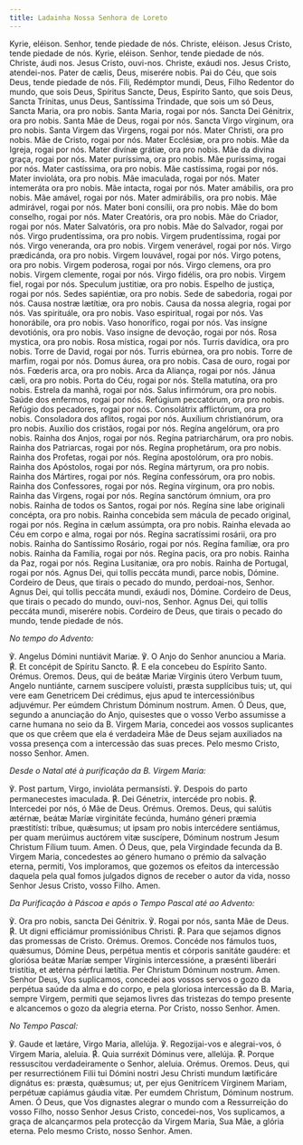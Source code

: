 ```yaml
---
title: Ladainha Nossa Senhora de Loreto
---
```


<div class="grid grid-cols-2 gap-5">
  <span class="text-justify">Kyrie, eléison.</span>
  <span class="text-justify">Senhor, tende piedade de nós.</span>
  <span class="text-justify">Christe, eléison.</span>
  <span class="text-justify">Jesus Cristo, tende piedade de nós.</span>
  <span class="text-justify">Kyrie, eléison.</span>
  <span class="text-justify">Senhor, tende piedade de nós.</span>
  <span class="text-justify">Christe, áudi nos.</span>
  <span class="text-justify">Jesus Cristo, ouvi-nos.</span>
  <span class="text-justify">Christe, exáudi nos.</span>
  <span class="text-justify">Jesus Cristo, atendei-nos.</span>
  <span class="text-justify">Pater de cælis, Deus, miserére nobis.</span>
  <span class="text-justify">
    Pai do Céu, que sois Deus, tende piedade de nós.
  </span>
  <span class="text-justify">Fili, Redémptor mundi, Deus,</span>
  <span class="text-justify">Filho Redentor do mundo, que sois Deus,</span>
  <span class="text-justify">Spíritus Sancte, Deus,</span>
  <span class="text-justify">Espírito Santo, que sois Deus,</span>
  <span class="text-justify">Sancta Trínitas, unus Deus,</span>
  <span class="text-justify">Santíssima Trindade, que sois um só Deus,</span>
  <span class="text-justify">Sancta Maria, ora pro nobis.</span>
  <span class="text-justify">Santa Maria, rogai por nós.</span>
  <span class="text-justify">Sancta Dei Génitrix, ora pro nobis.</span>
  <span class="text-justify">Santa Mãe de Deus, rogai por nós.</span>
  <span class="text-justify">Sancta Virgo vírginum, ora pro nobis.</span>
  <span class="text-justify">Santa Virgem das Virgens, rogai por nós.</span>
  <span class="text-justify">Mater Christi, ora pro nobis.</span>
  <span class="text-justify">Mãe de Cristo, rogai por nós.</span>
  <span class="text-justify">Mater Ecclésiæ, ora pro nobis.</span>
  <span class="text-justify">Mãe da Igreja, rogai por nós.</span>
  <span class="text-justify">Mater divínæ grátiæ, ora pro nobis.</span>
  <span class="text-justify">Mãe da divina graça, rogai por nós.</span>
  <span class="text-justify">Mater puríssima, ora pro nobis.</span>
  <span class="text-justify">Mãe puríssima, rogai por nós.</span>
  <span class="text-justify">Mater castíssima, ora pro nobis.</span>
  <span class="text-justify">Mãe castíssima, rogai por nós.</span>
  <span class="text-justify">Mater invioláta, ora pro nobis.</span>
  <span class="text-justify">Mãe imaculada, rogai por nós.</span>
  <span class="text-justify">Mater intemeráta ora pro nobis.</span>
  <span class="text-justify">Mãe intacta, rogai por nós.</span>
  <span class="text-justify">Mater amábilis, ora pro nobis.</span>
  <span class="text-justify">Mãe amável, rogai por nós.</span>
  <span class="text-justify">Mater admirábilis, ora pro nobis.</span>
  <span class="text-justify">Mãe admirável, rogai por nós.</span>
  <span class="text-justify">Mater boni consílii, ora pro nobis.</span>
  <span class="text-justify">Mãe do bom conselho, rogai por nós.</span>
  <span class="text-justify">Mater Creatóris, ora pro nobis.</span>
  <span class="text-justify">Mãe do Criador, rogai por nós.</span>
  <span class="text-justify">Mater Salvatóris, ora pro nobis.</span>
  <span class="text-justify">Mãe do Salvador, rogai por nós.</span>
  <span class="text-justify">Virgo prudentíssima, ora pro nobis.</span>
  <span class="text-justify">Virgem prudentíssima, rogai por nós.</span>
  <span class="text-justify">Virgo veneranda, ora pro nobis.</span>
  <span class="text-justify">Virgem venerável, rogai por nós.</span>
  <span class="text-justify">Virgo prædicánda, ora pro nobis.</span>
  <span class="text-justify">Virgem louvável, rogai por nós.</span>
  <span class="text-justify">Virgo potens, ora pro nobis.</span>
  <span class="text-justify">Virgem poderosa, rogai por nós.</span>
  <span class="text-justify">Virgo clemens, ora pro nobis.</span>
  <span class="text-justify">Virgem clemente, rogai por nós.</span>
  <span class="text-justify">Virgo fidélis, ora pro nobis.</span>
  <span class="text-justify">Virgem fiel, rogai por nós.</span>
  <span class="text-justify">Speculum justitiæ, ora pro nobis.</span>
  <span class="text-justify">Espelho de justiça, rogai por nós.</span>
  <span class="text-justify">Sedes sapiéntiæ, ora pro nobis.</span>
  <span class="text-justify">Sede de sabedoria, rogai por nós.</span>
  <span class="text-justify">Causa nostræ lætítiæ, ora pro nobis.</span>
  <span class="text-justify">Causa da nossa alegria, rogai por nós.</span>
  <span class="text-justify">Vas spirituále, ora pro nobis.</span>
  <span class="text-justify">Vaso espiritual, rogai por nós.</span>
  <span class="text-justify">Vas honorábile, ora pro nobis.</span>
  <span class="text-justify">Vaso honorífico, rogai por nós.</span>
  <span class="text-justify">Vas insígne devotiónis, ora pro nobis.</span>
  <span class="text-justify">Vaso insigne de devoção, rogai por nós.</span>
  <span class="text-justify">Rosa mystica, ora pro nobis.</span>
  <span class="text-justify">Rosa mística, rogai por nós.</span>
  <span class="text-justify">Turris davídica, ora pro nobis.</span>
  <span class="text-justify">Torre de David, rogai por nós.</span>
  <span class="text-justify">Turris ebúrnea, ora pro nobis.</span>
  <span class="text-justify">Torre de marfim, rogai por nós.</span>
  <span class="text-justify">Domus áurea, ora pro nobis.</span>
  <span class="text-justify">Casa de ouro, rogai por nós.</span>
  <span class="text-justify">Fœderis arca, ora pro nobis.</span>
  <span class="text-justify">Arca da Aliança, rogai por nós.</span>
  <span class="text-justify">Jánua cæli, ora pro nobis.</span>
  <span class="text-justify">Porta do Céu, rogai por nós.</span>
  <span class="text-justify">Stella matutína, ora pro nobis.</span>
  <span class="text-justify">Estrela da manhã, rogai por nós.</span>
  <span class="text-justify">Salus infirmórum, ora pro nobis.</span>
  <span class="text-justify">Saúde dos enfermos, rogai por nós.</span>
  <span class="text-justify">Refúgium peccatórum, ora pro nobis.</span>
  <span class="text-justify">Refúgio dos pecadores, rogai por nós.</span>
  <span class="text-justify">Consolátrix afflictórum, ora pro nobis.</span>
  <span class="text-justify">Consoladora dos aflitos, rogai por nós.</span>
  <span class="text-justify">Auxílium christianórum, ora pro nobis.</span>
  <span class="text-justify">Auxílio dos cristãos, rogai por nós.</span>
  <span class="text-justify">Regína angelórum, ora pro nobis.</span>
  <span class="text-justify">Rainha dos Anjos, rogai por nós.</span>
  <span class="text-justify">Regína patriarchárum, ora pro nobis.</span>
  <span class="text-justify">Rainha dos Patriarcas, rogai por nós.</span>
  <span class="text-justify">Regína prophetárum, ora pro nobis.</span>
  <span class="text-justify">Rainha dos Profetas, rogai por nós.</span>
  <span class="text-justify">Regína apostolórum, ora pro nobis.</span>
  <span class="text-justify">Rainha dos Apóstolos, rogai por nós.</span>
  <span class="text-justify">Regína mártyrum, ora pro nobis.</span>
  <span class="text-justify">Rainha dos Mártires, rogai por nós.</span>
  <span class="text-justify">Regína confessórum, ora pro nobis.</span>
  <span class="text-justify">Rainha dos Confessores, rogai por nós.</span>
  <span class="text-justify">Regína vírginum, ora pro nobis.</span>
  <span class="text-justify">Rainha das Virgens, rogai por nós.</span>
  <span class="text-justify">Regína sanctórum ómnium, ora pro nobis.</span>
  <span class="text-justify">Rainha de todos os Santos, rogai por nós.</span>
  <span class="text-justify">
    Regína sine labe originali concépta, ora pro nobis.
  </span>
  <span class="text-justify">
    Rainha concebida sem mácula de pecado original, rogai por nós.
  </span>
  <span class="text-justify">Regína in cælum assúmpta, ora pro nobis.</span>
  <span class="text-justify">
    Rainha elevada ao Céu em corpo e alma, rogai por nós.
  </span>
  <span class="text-justify">Regína sacratíssimi rosárii, ora pro nobis.</span>
  <span class="text-justify">Rainha do Santíssimo Rosário, rogai por nós.</span>
  <span class="text-justify">Regína famíliæ, ora pro nobis.</span>
  <span class="text-justify">Rainha da Família, rogai por nós.</span>
  <span class="text-justify">Regína pacis, ora pro nobis.</span>
  <span class="text-justify">Rainha da Paz, rogai por nós.</span>
  <span class="text-justify">Regina Lusitaniæ, ora pro nobis.</span>
  <span class="text-justify">Rainha de Portugal, rogai por nós.</span>
  <span class="text-justify">
    Agnus Dei, qui tollis peccáta mundi, parce nobis, Dómine.
  </span>
  <span class="text-justify">
    Cordeiro de Deus, que tirais o pecado do mundo, perdoai-nos, Senhor.
  </span>
  <span class="text-justify">
    Agnus Dei, qui tollis peccáta mundi, exáudi nos, Dómine.
  </span>
  <span class="text-justify">
    Cordeiro de Deus, que tirais o pecado do mundo, ouvi-nos, Senhor.
  </span>
  <span class="text-justify">
    Agnus Dei, qui tollis peccáta mundi, miserére nobis.
  </span>
  <span class="text-justify">
    Cordeiro de Deus, que tirais o pecado do mundo, tende piedade de nós.
  </span>
</div>

<em>No tempo do Advento:</em>

<div class="grid grid-cols-2 gap-5">
  <span class="text-justify">℣. Angelus Dómini nuntiávit Mariæ.</span>
  <span class="text-justify">℣. O Anjo do Senhor anunciou a Maria.</span>
  <span class="text-justify">
    <span class="text-red-500">℟.</span> Et concépit de Spíritu Sancto.
  </span>
  <span class="text-justify">
    <span class="text-red-500">℟.</span> E ela concebeu do Espírito Santo.
  </span>
  <span class="text-red-500 text-center">Orémus.</span>
  <span class="text-red-500 text-center">Oremos.</span>
  <span class="text-justify">
    Deus, qui de beátæ Mariæ Vírginis útero Verbum tuum, Angelo nuntiánte,
    carnem suscípere voluísti, præsta supplícibus tuis; ut, qui vere eam
    Genetricem Dei crédimus, ejus apud te intercessiónibus adjuvémur. Per eúmdem
    Christum Dóminum nostrum. Amen.
  </span>
  <span class="text-justify">
    Ó Deus, que, segundo a anunciação do Anjo, quisestes que o vosso Verbo
    assumisse a carne humana no seio da B. Virgem Maria, concedei aos vossos
    suplicantes que os que crêem que ela é verdadeira Mãe de Deus sejam
    auxiliados na vossa presença com a intercessão das suas preces. Pelo mesmo
    Cristo, nosso Senhor. Amen.
  </span>
</div>

<em>Desde o Natal até à purificação da B. Virgem Maria:</em>

<div class="grid grid-cols-2 gap-5">
  <span class="text-justify">
    ℣. Post partum, Virgo, invioláta permansísti.
  </span>
  <span class="text-justify">℣. Despois do parto permanecestes imaculada.</span>
  <span class="text-justify">
    <span class="text-red-500">℟.</span> Dei Génetrix, intercéde pro nobis.
  </span>
  <span class="text-justify">
    <span class="text-red-500">℟.</span> Intercedei por nós, ó Mãe de Deus.
  </span>
  <span class="text-red-500 text-center">Orémus.</span>
  <span class="text-red-500 text-center">Oremos.</span>
  <span class="text-justify">
    Deus, qui salútis ætérnæ, beátæ Maríæ virginitáte fecúnda, humáno géneri
    præmia præstitísti: tríbue, quǽsumus; ut ipsam pro nobis intercédere
    sentiámus, per quam merúimus auctórem vitæ suscípere, Dóminum nostrum Jesum
    Christum Fílium tuum. Amen.
  </span>
  <span class="text-justify">
    Ó Deus, que, pela Virgindade fecunda da B. Virgem Maria, concedestes ao
    género humano o prémio da salvação eterna, permiti, Vos imploramos, que
    gozemos os efeitos da intercessão daquela pela qual fomos julgados dignos de
    receber o autor da vida, nosso Senhor Jesus Cristo, vosso Filho. Amen.
  </span>
</div>

<em>Da Purificação à Páscoa e após o Tempo Pascal até ao Advento:</em>

<div class="grid grid-cols-2 gap-5">
  <span class="text-justify">℣. Ora pro nobis, sancta Dei Génitrix.</span>
  <span class="text-justify">℣. Rogai por nós, santa Mãe de Deus.</span>
  <span class="text-justify">
    <span class="text-red-500">℟.</span> Ut digni efficiámur promissiónibus
    Christi.
  </span>
  <span class="text-justify">
    <span class="text-red-500">℟.</span> Para que sejamos dignos das promessas
    de Cristo.
  </span>
  <span class="text-red-500 text-center">Orémus.</span>
  <span class="text-red-500 text-center">Oremos.</span>
  <span class="text-justify">
    Concéde nos fámulos tuos, quǽsumus, Dómine Deus, perpétua mentis et córporis
    sanitáte gaudére: et gloriósa beátæ Maríæ semper Vírginis intercessióne, a
    præsénti liberári tristítia, et ætérna pérfrui lætítia. Per Christum Dóminum
    nostrum. Amen.
  </span>
  <span class="text-justify">
    Senhor Deus, Vos suplicamos, concedei aos vossos servos o gozo da perpétua
    saúde da alma e do corpo, e pela gloriosa intercessão da B. Maria, sempre
    Virgem, permiti que sejamos livres das tristezas do tempo presente e
    alcancemos o gozo da alegria eterna. Por Cristo, nosso Senhor. Amen.
  </span>
</div>

<em>No Tempo Pascal:</em>

<div class="grid grid-cols-2 gap-5">
  <span class="text-justify">℣. Gaude et lætáre, Virgo Maria, allelúja.</span>
  <span class="text-justify">
    ℣. Regozijai-vos e alegrai-vos, ó Virgem Maria, aleluia.
  </span>
  <span class="text-justify">
    <span class="text-red-500">℟.</span> Quia surréxit Dóminus vere, allelúja.
  </span>
  <span class="text-justify">
    <span class="text-red-500">℟.</span> Porque ressuscitou verdadeiramente o
    Senhor, aleluia.
  </span>
  <span class="text-red-500 text-center">Orémus.</span>
  <span class="text-red-500 text-center">Oremos.</span>
  <span class="text-justify">
    Deus, qui per resurrectiónem Filii tui Dómini nostri Jesu Christi mundum
    lætificáre dignátus es: præsta, quǽsumus; ut, per ejus Genitrícem Vírginem
    Mariam, perpétuæ capiámus gáudia vitæ. Per eumdem Christum, Dóminum nostrum.
    Amen.
  </span>
  <span class="text-justify">
    Ó Deus, que Vos dignastes alegrar o mundo com a Ressurreição do vosso Filho,
    nosso Senhor Jesus Cristo, concedei-nos, Vos suplicamos, a graça de
    alcançarmos pela protecção da Virgem Maria, Sua Mãe, a glória eterna. Pelo
    mesmo Cristo, nosso Senhor. Amen.
  </span>
</div>
